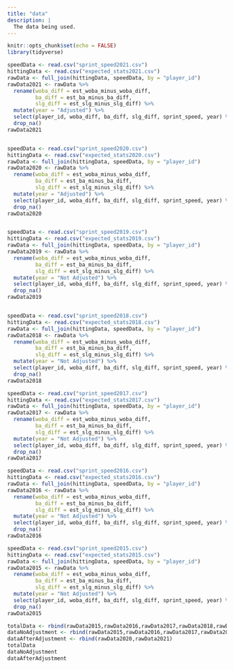 ```yaml
---
title: "data"
description: |
  The data being used.
---
```


```r
knitr::opts_chunk$set(echo = FALSE)
library(tidyverse)
```

```r
speedData <- read.csv("sprint_speed2021.csv")
hittingData <- read.csv("expected_stats2021.csv")
rawData <- full_join(hittingData, speedData, by = "player_id")
rawData2021 <- rawData %>%
  rename(woba_diff = est_woba_minus_woba_diff, 
         ba_diff = est_ba_minus_ba_diff, 
         slg_diff = est_slg_minus_slg_diff) %>%
  mutate(year = "Adjusted") %>%
  select(player_id, woba_diff, ba_diff, slg_diff, sprint_speed, year) %>% 
  drop_na()
rawData2021


speedData <- read.csv("sprint_speed2020.csv")
hittingData <- read.csv("expected_stats2020.csv")
rawData <- full_join(hittingData, speedData, by = "player_id")
rawData2020 <- rawData %>%
  rename(woba_diff = est_woba_minus_woba_diff, 
         ba_diff = est_ba_minus_ba_diff, 
         slg_diff = est_slg_minus_slg_diff) %>%
  mutate(year = "Adjusted") %>%
  select(player_id, woba_diff, ba_diff, slg_diff, sprint_speed, year) %>% 
  drop_na()
rawData2020


speedData <- read.csv("sprint_speed2019.csv")
hittingData <- read.csv("expected_stats2019.csv")
rawData <- full_join(hittingData, speedData, by = "player_id")
rawData2019 <- rawData %>%
  rename(woba_diff = est_woba_minus_woba_diff, 
         ba_diff = est_ba_minus_ba_diff, 
         slg_diff = est_slg_minus_slg_diff) %>%
  mutate(year = "Not Adjusted") %>%
  select(player_id, woba_diff, ba_diff, slg_diff, sprint_speed, year) %>% 
  drop_na()
rawData2019


speedData <- read.csv("sprint_speed2018.csv")
hittingData <- read.csv("expected_stats2018.csv")
rawData <- full_join(hittingData, speedData, by = "player_id")
rawData2018 <- rawData %>%
  rename(woba_diff = est_woba_minus_woba_diff, 
         ba_diff = est_ba_minus_ba_diff, 
         slg_diff = est_slg_minus_slg_diff) %>%
  mutate(year = "Not Adjusted") %>%
  select(player_id, woba_diff, ba_diff, slg_diff, sprint_speed, year) %>%  
  drop_na()
rawData2018

speedData <- read.csv("sprint_speed2017.csv")
hittingData <- read.csv("expected_stats2017.csv")
rawData <- full_join(hittingData, speedData, by = "player_id")
rawData2017 <- rawData %>%
  rename(woba_diff = est_woba_minus_woba_diff, 
         ba_diff = est_ba_minus_ba_diff, 
         slg_diff = est_slg_minus_slg_diff) %>%
  mutate(year = "Not Adjusted") %>%
  select(player_id, woba_diff, ba_diff, slg_diff, sprint_speed, year) %>% 
  drop_na()
rawData2017

speedData <- read.csv("sprint_speed2016.csv")
hittingData <- read.csv("expected_stats2016.csv")
rawData <- full_join(hittingData, speedData, by = "player_id")
rawData2016 <- rawData %>%
  rename(woba_diff = est_woba_minus_woba_diff, 
         ba_diff = est_ba_minus_ba_diff, 
         slg_diff = est_slg_minus_slg_diff) %>%
  mutate(year = "Not Adjusted") %>%
  select(player_id, woba_diff, ba_diff, slg_diff, sprint_speed, year) %>% 
  drop_na()
rawData2016

speedData <- read.csv("sprint_speed2015.csv")
hittingData <- read.csv("expected_stats2015.csv")
rawData <- full_join(hittingData, speedData, by = "player_id")
rawData2015 <- rawData %>%
  rename(woba_diff = est_woba_minus_woba_diff, 
         ba_diff = est_ba_minus_ba_diff, 
         slg_diff = est_slg_minus_slg_diff) %>%
  mutate(year = "Not Adjusted") %>%
  select(player_id, woba_diff, ba_diff, slg_diff, sprint_speed, year) %>%  
  drop_na()
rawData2015

totalData <- rbind(rawData2015,rawData2016,rawData2017,rawData2018,rawData2019,rawData2020,rawData2021)
dataNoAdjustment <- rbind(rawData2015,rawData2016,rawData2017,rawData2018,rawData2019)
dataAfterAdjustment <- rbind(rawData2020,rawData2021)
totalData
dataNoAdjustment
dataAfterAdjustment
```
